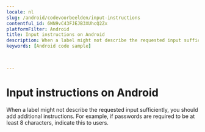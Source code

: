 ```yaml
---
locale: nl
slug: /android/codevoorbeelden/input-instructions
contentful_id: 6WN9vC43FJEJB3XUhcQ2Zx
platformFilter: Android
title: Input instructions on Android
description: When a label might not describe the requested input sufficiently, you should add additional instructions.
keywords: [Android code sample]


	
---
```


# Input instructions on Android

When a label might not describe the requested input sufficiently, you should add additional instructions. For example, if passwords are required to be at least 8 characters, indicate this to users.

<CodeSample id="input-instructions" locale="nl" platform="android"/>
